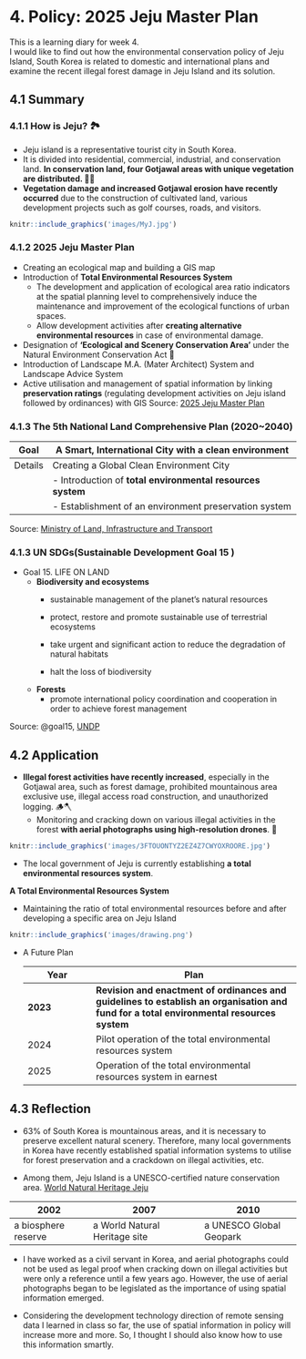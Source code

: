 # 4. Policy: 2025 Jeju Master Plan {.unnumbered}

This is a learning diary for week 4.\
I would like to find out how the environmental conservation policy of Jeju Island, South Korea is related to domestic and international plans and examine the recent illegal forest damage in Jeju Island and its solution.

## 4.1 Summary

### 4.1.1 How is Jeju? 🏞️

-   Jeju island is a representative tourist city in South Korea.
-   It is divided into residential, commercial, industrial, and conservation land. **In conservation land, four Gotjawal areas with unique vegetation are distributed. 🌳🌲**
-   **Vegetation damage and increased Gotjawal erosion have recently occurred** due to the construction of cultivated land, various development projects such as golf courses, roads, and visitors.

```r
knitr::include_graphics('images/MyJ.jpg')
```

### 4.1.2 2025 Jeju Master Plan

-   Creating an ecological map and building a GIS map
-   Introduction of **Total Environmental Resources System**
    -   The development and application of ecological area ratio indicators at the spatial planning level to comprehensively induce the maintenance and improvement of the ecological functions of urban spaces.
    -   Allow development activities after **creating alternative environmental resources** in case of environmental damage.
-   Designation of **'Ecological and Scenery Conservation Area'** under the Natural Environment Conservation Act 🦅
-   Introduction of Landscape M.A. (Mater Architect) System and Landscape Advice System
-   Active utilisation and management of spatial information by linking **preservation ratings** (regulating development activities on Jeju island followed by ordinances) with GIS Source: [2025 Jeju Master Plan](https://www.jeju.go.kr/pub/skin/skin_v21.03.0/doc.html?fn=95ff2d28-8dba-4927-a65e-978c03bbb743.pdf&rs=/files/convert2020/202104/)

### 4.1.3 The 5th National Land Comprehensive Plan (2020\~2040)

| Goal    | A Smart, International City with a clean environment        |
|---------|-------------------------------------------------------------|
| Details | Creating a Global Clean Environment City                    |
|         | \- Introduction of **total environmental resources system** |
|         | \- Establishment of an environment preservation system      |

Source: [Ministry of Land, Infrastructure and Transport](http://www.molit.go.kr/USR/policyData/m_34681/dtl.jsp?id=4453)

### 4.1.3 UN SDGs(Sustainable Development Goal 15 )

-   Goal 15. LIFE ON LAND
    -   **Biodiversity and ecosystems**
        -   sustainable management of the planet's natural resources

        -   protect, restore and promote sustainable use of terrestrial ecosystems

        -   take urgent and significant action to reduce the degradation of natural habitats

        -   halt the loss of biodiversity
    -   **Forests**
        -   promote international policy coordination and cooperation in order to achieve forest management

Source: @goal15, [UNDP](https://www.undp.org/sustainable-development-goals/life-on-land)

## 4.2 Application

-   **Illegal forest activities have recently increased**, especially in the Gotjawal area, such as forest damage, prohibited mountainous area exclusive use, illegal access road construction, and unauthorized logging. 🪵🪓
    -   Monitoring and cracking down on various illegal activities in the forest **with aerial photographs using high-resolution drones**. 📸

```r
knitr::include_graphics('images/3FTOUONTYZ2EZ4Z7CWYOXROORE.jpg')
```

-   The local government of Jeju is currently establishing **a total environmental resources system**.

::: callout-note
**A Total Environmental Resources System**

-   Maintaining the ratio of total environmental resources before and after developing a specific area on Jeju Island

```r
knitr::include_graphics('images/drawing.png')
```
:::

-   A Future Plan

    | Year     | Plan                                                                                                                                     |
    |------------------|------------------------------------------------------|
    | **2023** | **Revision and enactment of ordinances and guidelines to establish an organisation and fund for a total environmental resources system** |
    | 2024     | Pilot operation of the total environmental resources system                                                                              |
    | 2025     | Operation of the total environmental resources system in earnest                                                                         |

## 4.3 Reflection

-   63% of South Korea is mountainous areas, and it is necessary to preserve excellent natural scenery. Therefore, many local governments in Korea have recently established spatial information systems to utilise for forest preservation and a crackdown on illegal activities, etc.

-   Among them, Jeju Island is a UNESCO-certified nature conservation area. [World Natural Heritage Jeju](https://www.jeju.go.kr/jejuwnh/unesco/triple.htm#english)

| 2002                | 2007                          | 2010                    |
|--------------------|----------------------------|------------------------|
| a biosphere reserve | a World Natural Heritage site | a UNESCO Global Geopark |

-   I have worked as a civil servant in Korea, and aerial photographs could not be used as legal proof when cracking down on illegal activities but were only a reference until a few years ago. However, the use of aerial photographs began to be legislated as the importance of using spatial information emerged.

-   Considering the development technology direction of remote sensing data I learned in class so far, the use of spatial information in policy will increase more and more. So, I thought I should also know how to use this information smartly.
